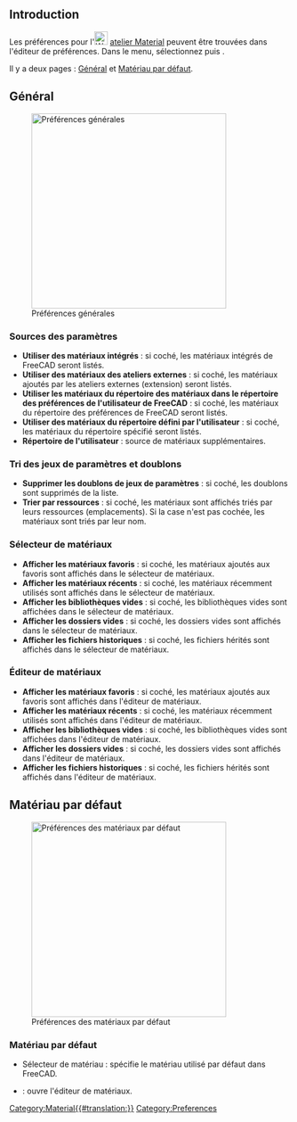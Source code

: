 <languages/>

{{Docnav/fr
|
|
|[[Material_Workbench/fr|Atelier Material]]
|IconL=
|IconR=
|IconC=Workbench_Material.svg
}}

{{TOCright}}

== Introduction ==

Les préférences pour l'[[Image:Workbench_Material.svg|24px]] [[Material_Workbench/fr|atelier Material]] peuvent être trouvées dans l'éditeur de préférences. Dans le menu, sélectionnez {{MenuCommand|Édition → Préférences...}} puis {{MenuCommand|[[Image:Workbench_Material.svg|16px]] Material}}.

Il y a deux pages : [[#Général|Général]] et [[#Matériau_par_défaut|Matériau par défaut]].

<span id="General"></span>
==Général==

[[Image:Preferences_Material_Page_General.png|thumb|350px|Préférences générales]]

<span id="Card_resources"></span>
===Sources des paramètres===

* '''Utiliser des matériaux intégrés''' : si coché, les matériaux intégrés de FreeCAD seront listés.
* '''Utiliser des matériaux des ateliers externes''' : si coché, les matériaux ajoutés par les ateliers externes (extension) seront listés.
* '''Utiliser les matériaux du répertoire des matériaux dans le répertoire des préférences de l'utilisateur de FreeCAD''' : si coché, les matériaux du répertoire des préférences de FreeCAD seront listés.
* '''Utiliser des matériaux du répertoire défini par l'utilisateur''' : si coché, les matériaux du répertoire spécifié seront listés.
* '''Répertoire de l'utilisateur''' : source de matériaux supplémentaires.

<span id="Card_sorting_and_duplicates"></span>
===Tri des jeux de paramètres et doublons===

* '''Supprimer les doublons de jeux de paramètres''' : si coché, les doublons sont supprimés de la liste.
* '''Trier par ressources''' : si coché, les matériaux sont affichés triés par leurs ressources (emplacements). Si la case n'est pas cochée, les matériaux sont triés par leur nom.

<span id="Material_Selector"></span>
===Sélecteur de matériaux===

* '''Afficher les matériaux favoris''' : si coché, les matériaux ajoutés aux favoris sont affichés dans le sélecteur de matériaux.
* '''Afficher les matériaux récents''' : si coché, les matériaux récemment utilisés sont affichés dans le sélecteur de matériaux.
* '''Afficher les bibliothèques vides''' : si coché, les bibliothèques vides sont affichées dans le sélecteur de matériaux.
* '''Afficher les dossiers vides''' : si coché, les dossiers vides sont affichés dans le sélecteur de matériaux.
* '''Afficher les fichiers historiques''' : si coché, les fichiers hérités sont affichés dans le sélecteur de matériaux.

<span id="Material_Editor"></span>
===Éditeur de matériaux===

* '''Afficher les matériaux favoris''' : si coché, les matériaux ajoutés aux favoris sont affichés dans l'éditeur de matériaux.
* '''Afficher les matériaux récents''' : si coché, les matériaux récemment utilisés sont affichés dans l'éditeur de matériaux.
* '''Afficher les bibliothèques vides''' : si coché, les bibliothèques vides sont affichées dans l'éditeur de matériaux.
* '''Afficher les dossiers vides''' : si coché, les dossiers vides sont affichés dans l'éditeur de matériaux.
* '''Afficher les fichiers historiques''' : si coché, les fichiers hérités sont affichés dans l'éditeur de matériaux.

<span id="Default_Material"></span>
==Matériau par défaut==

[[Image:Preferences_Material_Page_Default_Material.png|thumb|350px|Préférences des matériaux par défaut]]

<span id="Default_Material"></span>
===Matériau par défaut===

* Sélecteur de matériau : spécifie le matériau utilisé par défaut dans FreeCAD. 
* {{Button|Lancer l'éditeur}} : ouvre l'éditeur de matériaux.


{{Docnav/fr
|
|
|[[Material_Workbench/fr|Atelier Material]]
|IconL=
|IconR=
|IconC=Workbench_Material.svg
}}

[[Category:Material{{#translation:}}]]
{{Userdocnavi}}
[[Category:Preferences]]